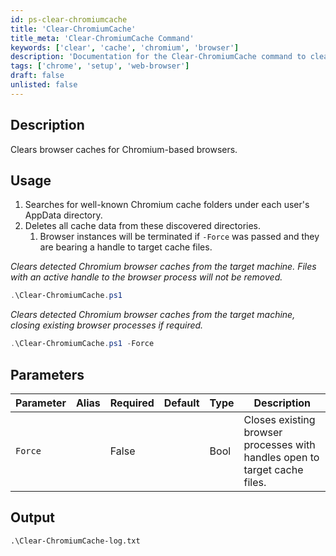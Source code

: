 ```yaml
---
id: ps-clear-chromiumcache
title: 'Clear-ChromiumCache'
title_meta: 'Clear-ChromiumCache Command'
keywords: ['clear', 'cache', 'chromium', 'browser']
description: 'Documentation for the Clear-ChromiumCache command to clear browser caches for Chromium-based browsers.'
tags: ['chrome', 'setup', 'web-browser']
draft: false
unlisted: false
---
```

## Description
Clears browser caches for Chromium-based browsers.

## Usage
1. Searches for well-known Chromium cache folders under each user's AppData directory.
2. Deletes all cache data from these discovered directories.
   1. Browser instances will be terminated if `-Force` was passed and they are bearing a handle to target cache files.



*Clears detected Chromium browser caches from the target machine. Files with an active handle to the browser process will not be removed.*
```powershell
.\Clear-ChromiumCache.ps1
```

*Clears detected Chromium browser caches from the target machine, closing existing browser processes if required.*
```powershell
.\Clear-ChromiumCache.ps1 -Force
```


## Parameters
| Parameter | Alias | Required | Default | Type | Description                                                                |
| --------- | ----- | -------- | ------- | ---- | -------------------------------------------------------------------------- |
| `Force`   |       | False    |         | Bool | Closes existing browser processes with handles open to target cache files. |

## Output
    .\Clear-ChromiumCache-log.txt









